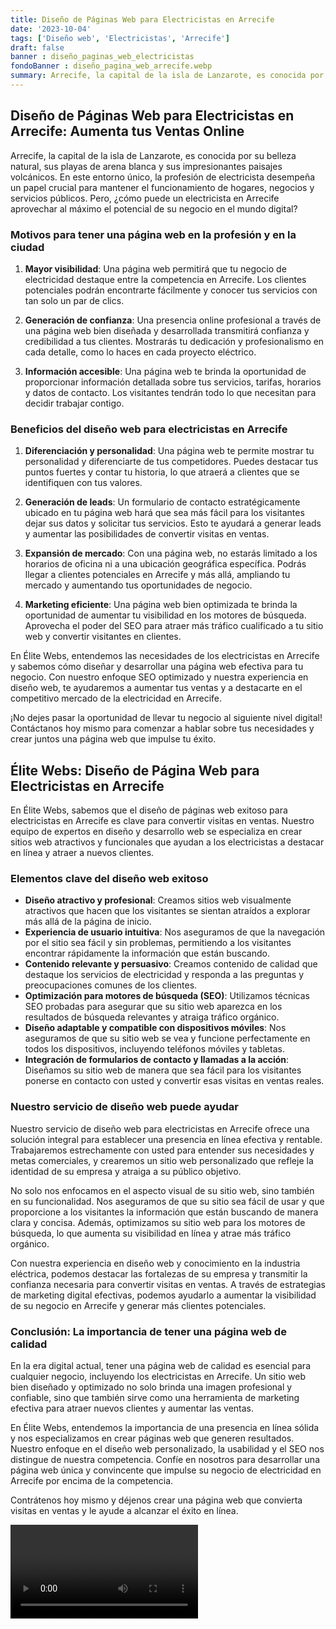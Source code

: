 ```yaml
---
title: Diseño de Páginas Web para Electricistas en Arrecife
date: '2023-10-04'
tags: ['Diseño web', 'Electricistas', 'Arrecife']
draft: false
banner : diseño_paginas_web_electricistas
fondoBanner : diseño_pagina_web_arrecife.webp
summary: Arrecife, la capital de la isla de Lanzarote, es conocida por su belleza natural, sus playas de arena blanca y sus impresionantes paisajes volcánicos. En este entorno único, la profesión de electricista desempeña un papel crucial para mantener el funcionamiento de hogares, negocios y servicios públicos. Pero, ¿cómo puede un electricista en Arrecife aprovechar al máximo el potencial de su negocio en el mundo digital?
---
```


## Diseño de Páginas Web para Electricistas en Arrecife: Aumenta tus Ventas Online

Arrecife, la capital de la isla de Lanzarote, es conocida por su belleza natural, sus playas de arena blanca y sus impresionantes paisajes volcánicos. En este entorno único, la profesión de electricista desempeña un papel crucial para mantener el funcionamiento de hogares, negocios y servicios públicos. Pero, ¿cómo puede un electricista en Arrecife aprovechar al máximo el potencial de su negocio en el mundo digital?

### Motivos para tener una página web en la profesión y en la ciudad

1. **Mayor visibilidad**: Una página web permitirá que tu negocio de electricidad destaque entre la competencia en Arrecife. Los clientes potenciales podrán encontrarte fácilmente y conocer tus servicios con tan solo un par de clics.

2. **Generación de confianza**: Una presencia online profesional a través de una página web bien diseñada y desarrollada transmitirá confianza y credibilidad a tus clientes. Mostrarás tu dedicación y profesionalismo en cada detalle, como lo haces en cada proyecto eléctrico.

3. **Información accesible**: Una página web te brinda la oportunidad de proporcionar información detallada sobre tus servicios, tarifas, horarios y datos de contacto. Los visitantes tendrán todo lo que necesitan para decidir trabajar contigo.

### Beneficios del diseño web para electricistas en Arrecife

1. **Diferenciación y personalidad**: Una página web te permite mostrar tu personalidad y diferenciarte de tus competidores. Puedes destacar tus puntos fuertes y contar tu historia, lo que atraerá a clientes que se identifiquen con tus valores.

2. **Generación de leads**: Un formulario de contacto estratégicamente ubicado en tu página web hará que sea más fácil para los visitantes dejar sus datos y solicitar tus servicios. Esto te ayudará a generar leads y aumentar las posibilidades de convertir visitas en ventas.

3. **Expansión de mercado**: Con una página web, no estarás limitado a los horarios de oficina ni a una ubicación geográfica específica. Podrás llegar a clientes potenciales en Arrecife y más allá, ampliando tu mercado y aumentando tus oportunidades de negocio.

4. **Marketing eficiente**: Una página web bien optimizada te brinda la oportunidad de aumentar tu visibilidad en los motores de búsqueda. Aprovecha el poder del SEO para atraer más tráfico cualificado a tu sitio web y convertir visitantes en clientes.

En Élite Webs, entendemos las necesidades de los electricistas en Arrecife y sabemos cómo diseñar y desarrollar una página web efectiva para tu negocio. Con nuestro enfoque SEO optimizado y nuestra experiencia en diseño web, te ayudaremos a aumentar tus ventas y a destacarte en el competitivo mercado de la electricidad en Arrecife.

¡No dejes pasar la oportunidad de llevar tu negocio al siguiente nivel digital! Contáctanos hoy mismo para comenzar a hablar sobre tus necesidades y crear juntos una página web que impulse tu éxito.

<GifSeo />

<Cta />

## Élite Webs: Diseño de Página Web para Electricistas en Arrecife

En Élite Webs, sabemos que el diseño de páginas web exitoso para electricistas en Arrecife es clave para convertir visitas en ventas. Nuestro equipo de expertos en diseño y desarrollo web se especializa en crear sitios web atractivos y funcionales que ayudan a los electricistas a destacar en línea y atraer a nuevos clientes. 

### Elementos clave del diseño web exitoso

- **Diseño atractivo y profesional**: Creamos sitios web visualmente atractivos que hacen que los visitantes se sientan atraídos a explorar más allá de la página de inicio.
- **Experiencia de usuario intuitiva**: Nos aseguramos de que la navegación por el sitio sea fácil y sin problemas, permitiendo a los visitantes encontrar rápidamente la información que están buscando.
- **Contenido relevante y persuasivo**: Creamos contenido de calidad que destaque los servicios de electricidad y responda a las preguntas y preocupaciones comunes de los clientes.
- **Optimización para motores de búsqueda (SEO)**: Utilizamos técnicas SEO probadas para asegurar que su sitio web aparezca en los resultados de búsqueda relevantes y atraiga tráfico orgánico.
- **Diseño adaptable y compatible con dispositivos móviles**: Nos aseguramos de que su sitio web se vea y funcione perfectamente en todos los dispositivos, incluyendo teléfonos móviles y tabletas.
- **Integración de formularios de contacto y llamadas a la acción**: Diseñamos su sitio web de manera que sea fácil para los visitantes ponerse en contacto con usted y convertir esas visitas en ventas reales.

### Nuestro servicio de diseño web puede ayudar

Nuestro servicio de diseño web para electricistas en Arrecife ofrece una solución integral para establecer una presencia en línea efectiva y rentable. Trabajaremos estrechamente con usted para entender sus necesidades y metas comerciales, y crearemos un sitio web personalizado que refleje la identidad de su empresa y atraiga a su público objetivo.

No solo nos enfocamos en el aspecto visual de su sitio web, sino también en su funcionalidad. Nos aseguramos de que su sitio sea fácil de usar y que proporcione a los visitantes la información que están buscando de manera clara y concisa. Además, optimizamos su sitio web para los motores de búsqueda, lo que aumenta su visibilidad en línea y atrae más tráfico orgánico.

Con nuestra experiencia en diseño web y conocimiento en la industria eléctrica, podemos destacar las fortalezas de su empresa y transmitir la confianza necesaria para convertir visitas en ventas. A través de estrategias de marketing digital efectivas, podemos ayudarlo a aumentar la visibilidad de su negocio en Arrecife y generar más clientes potenciales.

### Conclusión: La importancia de tener una página web de calidad

En la era digital actual, tener una página web de calidad es esencial para cualquier negocio, incluyendo los electricistas en Arrecife. Un sitio web bien diseñado y optimizado no solo brinda una imagen profesional y confiable, sino que también sirve como una herramienta de marketing efectiva para atraer nuevos clientes y aumentar las ventas.

En Élite Webs, entendemos la importancia de una presencia en línea sólida y nos especializamos en crear páginas web que generen resultados. Nuestro enfoque en el diseño web personalizado, la usabilidad y el SEO nos distingue de nuestra competencia. Confíe en nosotros para desarrollar una página web única y convincente que impulse su negocio de electricidad en Arrecife por encima de la competencia.

Contrátenos hoy mismo y déjenos crear una página web que convierta visitas en ventas y le ayude a alcanzar el éxito en línea.

<Video />

<CtaBot job='Electricistas' city='Arrecife'/>

<Gmaps query='Arrecife+españa+maps' />